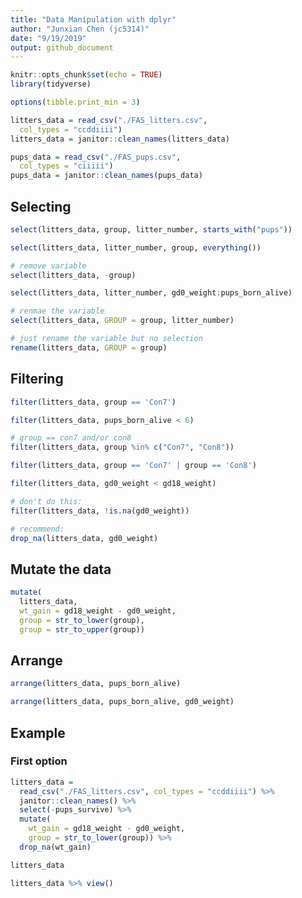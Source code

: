 ```yaml
---
title: "Data Manipulation with dplyr"
author: "Junxian Chen (jc5314)"
date: "9/19/2019"
output: github_document
---
```


```r
knitr::opts_chunk$set(echo = TRUE)
library(tidyverse)

options(tibble.print_min = 3)

litters_data = read_csv("./FAS_litters.csv",
  col_types = "ccddiiii")
litters_data = janitor::clean_names(litters_data)

pups_data = read_csv("./FAS_pups.csv",
  col_types = "ciiiii")
pups_data = janitor::clean_names(pups_data)

```

## Selecting

```r
select(litters_data, group, litter_number, starts_with("pups"))

select(litters_data, litter_number, group, everything())

# remove variable
select(litters_data, -group)

select(litters_data, litter_number, gd0_weight:pups_born_alive)

# renmae the variable
select(litters_data, GROUP = group, litter_number)

# just rename the variable but no selection
rename(litters_data, GROUP = group)
```

## Filtering

```r
filter(litters_data, group == 'Con7')

filter(litters_data, pups_born_alive < 6)

# group == con7 and/or con8
filter(litters_data, group %in% c("Con7", "Con8"))

filter(litters_data, group == 'Con7' | group == 'Con8')

filter(litters_data, gd0_weight < gd18_weight)

# don't do this:
filter(litters_data, !is.na(gd0_weight))

# recommend:
drop_na(litters_data, gd0_weight)
```

## Mutate the data

```r
mutate(
  litters_data, 
  wt_gain = gd18_weight - gd0_weight,
  group = str_to_lower(group),
  group = str_to_upper(group))
```

## Arrange 

```r
arrange(litters_data, pups_born_alive)

arrange(litters_data, pups_born_alive, gd0_weight)
```

## Example

### First option

```r
litters_data = 
  read_csv("./FAS_litters.csv", col_types = "ccddiiii") %>%
  janitor::clean_names() %>%
  select(-pups_survive) %>%
  mutate(
    wt_gain = gd18_weight - gd0_weight,
    group = str_to_lower(group)) %>% 
  drop_na(wt_gain)

litters_data
```

```r
litters_data %>% view()
```

